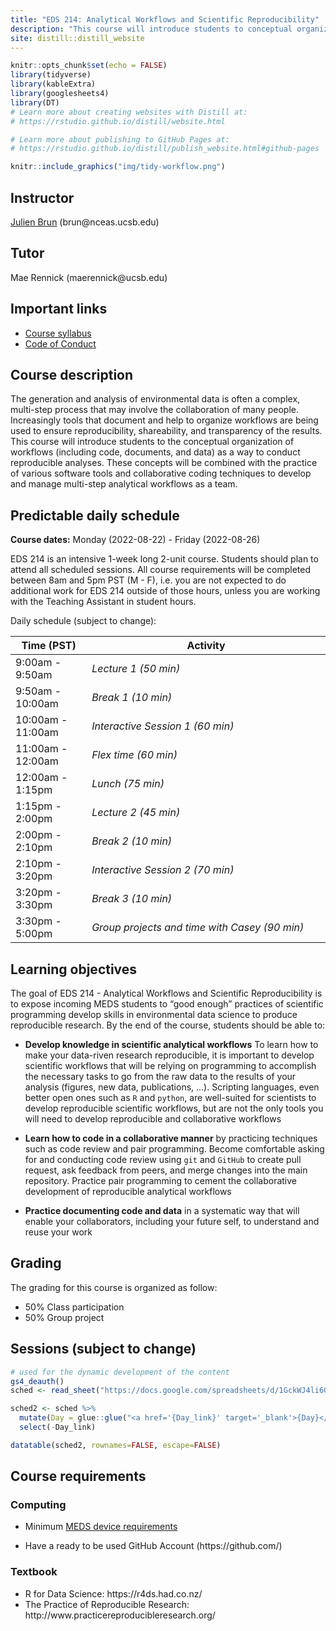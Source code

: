 ```yaml
---
title: "EDS 214: Analytical Workflows and Scientific Reproducibility"
description: "This course will introduce students to conceptual organization of workflows as a way to conduct reproducible analyses"
site: distill::distill_website
---
```


```r
knitr::opts_chunk$set(echo = FALSE)
library(tidyverse)
library(kableExtra)
library(googlesheets4)
library(DT)
# Learn more about creating websites with Distill at:
# https://rstudio.github.io/distill/website.html

# Learn more about publishing to GitHub Pages at:
# https://rstudio.github.io/distill/publish_website.html#github-pages

```

```r

knitr::include_graphics("img/tidy-workflow.png")
```
## Instructor

[Julien Brun](https://brunj7.github.io) (brun\@nceas.ucsb.edu)

## Tutor

Mae Rennick (maerennick\@ucsb.edu)


## Important links

-   [Course syllabus](https://bren.ucsb.edu/courses/eds-214)
-   [Code of Conduct](code_of_conduct.html)


## Course description

The generation and analysis of environmental data is often a complex, multi-step process that may involve the collaboration of many people. Increasingly tools that document and help to organize workflows are being used to ensure reproducibility, shareability, and transparency of the results. This course will introduce students to the conceptual organization of workflows (including code, documents, and data) as a way to conduct reproducible analyses. These concepts will be combined with the practice of various software tools and collaborative coding techniques to develop and manage multi-step analytical workflows as a team.


## Predictable daily schedule

**Course dates:** Monday (2022-08-22) - Friday (2022-08-26)

EDS 214 is an intensive 1-week long 2-unit course. Students should plan to attend all scheduled sessions. All course requirements will be completed between 8am and 5pm PST (M - F), i.e. you are not expected to do additional work for EDS 214 outside of those hours, unless you are working with the Teaching Assistant in student hours.

Daily schedule (subject to change):

|  **Time (PST)**   |        **Activity**                                       |
|-------------------|-----------------------------------------------------------|
| 9:00am - 9:50am  | *Lecture 1 (50 min)*                                       |
| 9:50am - 10:00am | *Break 1 (10 min)*                                         |
| 10:00am - 11:00am | *Interactive Session 1 (60 min)*                          |
| 11:00am - 12:00am | *Flex time (60 min)*                                      |
| 12:00am - 1:15pm  | *Lunch (75 min)*                                          |
| 1:15pm - 2:00pm   | *Lecture 2 (45 min)*                                      |
| 2:00pm - 2:10pm   | *Break 2 (10 min)*                                        |
| 2:10pm - 3:20pm   | *Interactive Session 2 (70 min)*                          |
| 3:20pm - 3:30pm   | *Break 3 (10 min)*                                        |
| 3:30pm - 5:00pm   | *Group projects and time with Casey (90 min)*             |


## Learning objectives

The goal of EDS 214 - Analytical Workflows and Scientific Reproducibility  is to expose incoming MEDS students to "good enough" practices of scientific programming develop skills in environmental data science to produce reproducible research. By the end of the course, students should be able to: 

-   **Develop knowledge in scientific analytical workflows** To learn how to make your data-riven research reproducible, it is important to develop scientific workflows that will be relying on programming to accomplish the necessary tasks to go from the raw data to the results  of your analysis (figures, new data, publications, ...). Scripting languages, even better open ones such as `R` and `python`, are well-suited for scientists to develop reproducible scientific workflows, but are not the only tools you will need to develop reproducible and collaborative workflows

-   **Learn how to code in a collaborative manner** by practicing techniques such as code review and pair programming. Become comfortable asking for and conducting code review using `git` and `GitHub` to create pull request, ask feedback from peers, and merge changes into the main repository. Practice pair programming to cement the collaborative development of reproducible analytical workflows

-   **Practice documenting code and data** in a systematic way that will enable your collaborators, including your future self, to understand and reuse your work


## Grading

The grading for this course is organized as follow:

- 50% Class participation
- 50% Group project


## Sessions (subject to change)

```r
# used for the dynamic development of the content
gs4_deauth()
sched <- read_sheet("https://docs.google.com/spreadsheets/d/1GckWJ4li6G2AyCjS8MrQSN6znym27aO9IPujdWfHc14/edit#gid=0")

sched2 <- sched %>%
  mutate(Day = glue::glue("<a href='{Day_link}' target='_blank'>{Day}</a>")) %>%
  select(-Day_link)

datatable(sched2, rownames=FALSE, escape=FALSE)

```

<!-- | Day / Session	| Topics |	Interactive Sessions |	Flex Sessions | -->
<!-- |--------------|--------|-----------------------|----------------| -->
<!-- | Monday 8/23: morning | [Reproducible workflows](https://docs.google.com/presentation/d/e/2PACX-1vRO81O7IJeTHihyMu6yXTsHhWozBbTWWVHy9YJ2ytilrOBji24dzhDTMilQc0hna9prfXLlsLnafa1B/pub?start=false&loop=false&delayms=60000&slide=id.p) | [Planning things: from diagrams to pseudo code](day_1.html#planing-things) | [the Markdown syntax](day_1.html#flex-session) | -->
<!-- | Monday 8/23: afternoon | [Collaborating with Github 101](day_1.html#coding-together-managing-scripts) | [Forking and Pull Requests](day_1.html#collaborating-through-forking) | [Github collaboration Hands-on](day_1.html#hands-on-1) | -->
<!-- | Tuesday 8/24: morning | [Github conflicts](day2-git-collaboration-conflicts.html) |	[Managing data-driven projects as a team](day2-projects_team.html)  | [Debugging with RStudio](rstudio_debugging.html) | -->
<!-- | Tuesday 8/24: afternoon	| [git commit messages](day2-github_commit_messages.html) |	[MEDS IT team (Brad & Kat) -- Computing resources](https://ucsb.app.box.com/notes/850504913040?s=zzy77gwmmil94a5k1seuttzz12urlyvp) | -->
<!-- | Wednesday 8/25: morning (late start) | [Working on a remote server](day3-remote_server.html) |	[RStudio server](day3-remote_server.html#rstudio-server) | [the command line](day3-remote_server.html#command-line) | -->
<!-- | Wednesday 8/25: afternoon |	[Introduction to group project](group_project.html)] |	Group project	| Group project Q&A | -->
<!-- | Thursday 8/26: morning | [Coding as a team -- Code review and pair programming](day_4.html#coding-as-a-team) |	Group project	| Meet your next instructor  --  Jim Frew,  Bren School, UCSB | -->
<!-- | Thursday 8/26: afternoon |	[Documenting things](day4-documenting.html) |	Group project |	Capstone project proposal --  Jamie | -->
<!-- | Friday 8/27: morning	| [Sharing things](day_5.html#scientific-products)	| Group project	| [Xaringan](day_5.html#xaringan) | -->
<!-- | Friday 8/27 afternoon	| [Project presentations](day_5.html#group-projects)	| [Project presentations](day_5.html#group-projects) |  -->


## Course requirements

### Computing

- Minimum [MEDS device requirements](https://ucsb-meds.github.io/computer_reqs.html)

- Have a ready to be used GitHub Account (https://github.com/) 


### Textbook

- R for Data Science: https://r4ds.had.co.nz/
- The Practice of Reproducible Research: http://www.practicereproducibleresearch.org/



